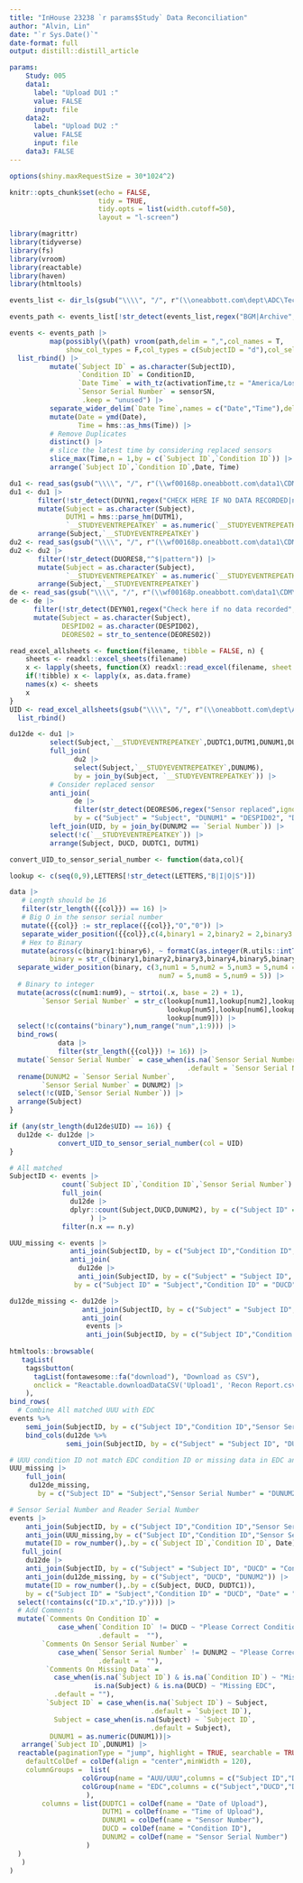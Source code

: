 ```yaml
---
title: "InHouse 23238 `r params$Study` Data Reconciliation"
author: "Alvin, Lin"
date: "`r Sys.Date()`"
date-format: full 
output: distill::distill_article

params:
    Study: 005
    data1:
      label: "Upload DU1 :"
      value: FALSE
      input: file
    data2:
      label: "Upload DU2 :"
      value: FALSE
      input: file
    data3: FALSE
---
```

```r
options(shiny.maxRequestSize = 30*1024^2)
```

```r
knitr::opts_chunk$set(echo = FALSE,
                      tidy = TRUE,         
                      tidy.opts = list(width.cutoff=50),
                      layout = "l-screen")
```

```r
library(magrittr)
library(tidyverse)
library(fs)
library(vroom)
library(reactable)
library(haven)
library(htmltools)
```

```r
events_list <- dir_ls(gsub("\\\\", "/", r"(\\oneabbott.com\dept\ADC\Technical_OPS\Clinical_Affairs\CDM_23238\005)"),recurse = T,glob = "*events.csv|*devices.csv")
```

```r
events_path <- events_list[!str_detect(events_list,regex("BGM|Archive",ignore_case = T))]
```

```r
events <- events_path |> 
          map(possibly(\(path) vroom(path,delim = ",",col_names = T,
              show_col_types = F,col_types = c(SubjectID = "d"),col_select = c(SubjectID,ConditionID,sensorSN,activationTime)),tibble()),.progress = TRUE) |> 
  list_rbind() |> 
          mutate(`Subject ID` = as.character(SubjectID),
                 `Condition ID` = ConditionID,
                 `Date Time` = with_tz(activationTime,tz = "America/Los_Angeles"),
                 `Sensor Serial Number` = sensorSN,
                  .keep = "unused") |> 
          separate_wider_delim(`Date Time`,names = c("Date","Time"),delim = " ") |> 
          mutate(Date = ymd(Date),
                 Time = hms::as_hms(Time)) |> 
          # Remove Duplicates
          distinct() |> 
          # slice the latest time by considering replaced sensors
          slice_max(Time,n = 1,by = c(`Subject ID`,`Condition ID`)) |> 
          arrange(`Subject ID`,`Condition ID`,Date, Time)
```

```r
du1 <- read_sas(gsub("\\\\", "/", r"(\\wf00168p.oneabbott.com\data1\CDM\ADC-US-RES-23238\OpenClinicaExtract\Current\005\du1.sas7bdat)"))
du1 <- du1 |> 
       filter(!str_detect(DUYN1,regex("CHECK HERE IF NO DATA RECORDED|no_data_recorded",ignore_case = T))) |>
       mutate(Subject = as.character(Subject),
              DUTM1 = hms::parse_hm(DUTM1),
              `__STUDYEVENTREPEATKEY` = as.numeric(`__STUDYEVENTREPEATKEY`)) %>%
       arrange(Subject,`__STUDYEVENTREPEATKEY`)
du2 <- read_sas(gsub("\\\\", "/", r"(\\wf00168p.oneabbott.com\data1\CDM\ADC-US-RES-23238\OpenClinicaExtract\Current\005\du2.sas7bdat)"))
du2 <- du2 |>
       filter(!str_detect(DUORES8,"^$|pattern")) |>
       mutate(Subject = as.character(Subject),
              `__STUDYEVENTREPEATKEY` = as.numeric(`__STUDYEVENTREPEATKEY`)) |>
       arrange(Subject,`__STUDYEVENTREPEATKEY`)
de <- read_sas(gsub("\\\\", "/", r"(\\wf00168p.oneabbott.com\data1\CDM\ADC-US-RES-23238\OpenClinicaExtract\Current\005\de.sas7bdat)"))
de <- de |>
      filter(!str_detect(DEYN01,regex("Check here if no data recorded",ignore_case = T))) |>
      mutate(Subject = as.character(Subject),
             DESPID02 = as.character(DESPID02),
             DEORES02 = str_to_sentence(DEORES02))
```

```r
read_excel_allsheets <- function(filename, tibble = FALSE, n) {
    sheets <- readxl::excel_sheets(filename)
    x <- lapply(sheets, function(X) readxl::read_excel(filename, sheet = X, skip = n))
    if(!tibble) x <- lapply(x, as.data.frame)
    names(x) <- sheets
    x
}
UID <- read_excel_allsheets(gsub("\\\\", "/", r"(\\oneabbott.com\dept\ADC\Technical_OPS\Clinical_Affairs\Clinical Study Files\Sensor Systems\ADC-US-RES-23238_InHouse Sensor\Statistics\Programs\Outputs\SE005\AL\GKS NP 2 - Serialization.xlsx)"),tibble = TRUE, n = 3) |>
  list_rbind()
```

```r
du12de <- du1 |> 
          select(Subject,`__STUDYEVENTREPEATKEY`,DUDTC1,DUTM1,DUNUM1,DUCD,DUNUM2) |> 
          full_join(
                du2 |>
                select(Subject,`__STUDYEVENTREPEATKEY`,DUNUM6),
                by = join_by(Subject, `__STUDYEVENTREPEATKEY`)) |> 
          # Consider replaced sensor
          anti_join(
                de |>
                filter(str_detect(DEORES06,regex("Sensor replaced",ignore_case = T))),
                by = c("Subject" = "Subject", "DUNUM1" = "DESPID02", "DUNUM2" = "DESPID14")) |>
          left_join(UID, by = join_by(DUNUM2 == `Serial Number`)) |> 
          select(!c(`__STUDYEVENTREPEATKEY`)) |> 
          arrange(Subject, DUCD, DUDTC1, DUTM1)
```


```r
convert_UID_to_sensor_serial_number <- function(data,col){

lookup <- c(seq(0,9),LETTERS[!str_detect(LETTERS,"B|I|O|S")])

data |> 
   # Length should be 16
   filter(str_length({{col}}) == 16) |>
   # Big O in the sensor serial number
   mutate({{col}} := str_replace({{col}},"O","0")) |> 
   separate_wider_position({{col}},c(4,binary1 = 2,binary2 = 2,binary3 = 2,binary4 = 2,binary5 = 2,binary6 = 2),cols_remove = F) |>
   # Hex to Binary
   mutate(across(c(binary1:binary6), ~ formatC(as.integer(R.utils::intToBin(strtoi(.x, base = 16))),width = 8, flag = "0")),     
          binary = str_c(binary1,binary2,binary3,binary4,binary5,binary6)) |> 
  separate_wider_position(binary, c(3,num1 = 5,num2 = 5,num3 = 5,num4 = 5,num5 = 5,num6 = 5,
                                     num7 = 5,num8 = 5,num9 = 5)) |>
  # Binary to integer
  mutate(across(c(num1:num9), ~ strtoi(.x, base = 2) + 1),
        `Sensor Serial Number` = str_c(lookup[num1],lookup[num2],lookup[num3],lookup[num4],
                                       lookup[num5],lookup[num6],lookup[num7],lookup[num8],
                                       lookup[num9])) |>
  select(!c(contains("binary"),num_range("num",1:9))) |> 
  bind_rows(
            data |> 
            filter(str_length({{col}}) != 16)) |> 
  mutate(`Sensor Serial Number` = case_when(is.na(`Sensor Serial Number`) ~ {{col}},
                                            .default = `Sensor Serial Number`)) |>   
  rename(DUNUM2 = `Sensor Serial Number`,
        `Sensor Serial Number` = DUNUM2) |>
  select(!c(UID,`Sensor Serial Number`)) |>
  arrange(Subject)
}

if (any(str_length(du12de$UID) == 16)) {
  du12de <- du12de |>
            convert_UID_to_sensor_serial_number(col = UID)
}
```

```r
# All matched
SubjectID <- events |> 
             count(`Subject ID`,`Condition ID`,`Sensor Serial Number`) |>
             full_join(
               du12de |>
               dplyr::count(Subject,DUCD,DUNUM2), by = c("Subject ID" = "Subject", "Condition ID" = "DUCD","Sensor Serial Number" = "DUNUM2")
                    ) |> 
             filter(n.x == n.y)

UUU_missing <- events |>
               anti_join(SubjectID, by = c("Subject ID","Condition ID","Sensor Serial Number")) |>
               anti_join(
                 du12de |>
                 anti_join(SubjectID, by = c("Subject" = "Subject ID", "DUCD" = "Condition ID","DUNUM2" = "Sensor Serial Number")),
                by = c("Subject ID" = "Subject","Condition ID" = "DUCD"))

du12de_missing <- du12de |>
                  anti_join(SubjectID, by = c("Subject" = "Subject ID", "DUCD" = "Condition ID","DUNUM2" = "Sensor Serial Number")) |>
                  anti_join(
                   events |>
                   anti_join(SubjectID, by = c("Subject ID","Condition ID","Sensor Serial Number")),by = c("Subject" = "Subject ID", "DUCD" = "Condition ID"))
 
htmltools::browsable(
   tagList(
    tags$button(
      tagList(fontawesome::fa("download"), "Download as CSV"),
      onclick = "Reactable.downloadDataCSV('Upload1', 'Recon Report.csv')"
    ),
bind_rows(
  # Combine All matched UUU with EDC
events %>%
    semi_join(SubjectID, by = c("Subject ID","Condition ID","Sensor Serial Number")) %>%
    bind_cols(du12de %>%
              semi_join(SubjectID, by = c("Subject" = "Subject ID", "DUCD" = "Condition ID","DUNUM2" = "Sensor Serial Number"))),

# UUU condition ID not match EDC condition ID or missing data in EDC and UUU
UUU_missing |>
    full_join(
     du12de_missing,
       by = c("Subject ID" = "Subject","Sensor Serial Number" = "DUNUM2"),keep = T),

# Sensor Serial Number and Reader Serial Number
events |>
    anti_join(SubjectID, by = c("Subject ID","Condition ID","Sensor Serial Number")) |>
    anti_join(UUU_missing,by = c("Subject ID","Condition ID","Sensor Serial Number")) |>
    mutate(ID = row_number(),.by = c(`Subject ID`,`Condition ID`, Date)) |>
   full_join(
    du12de |>
    anti_join(SubjectID, by = c("Subject" = "Subject ID", "DUCD" = "Condition ID","DUNUM2" = "Sensor Serial Number")) |>
    anti_join(du12de_missing, by = c("Subject", "DUCD", "DUNUM2")) |>
    mutate(ID = row_number(),.by = c(Subject, DUCD, DUDTC1)),
    by = c("Subject ID" = "Subject","Condition ID" = "DUCD", "Date" = "DUDTC1", "ID" = "ID"), keep = T) |>
  select(!contains(c("ID.x","ID.y")))) |>
  # Add Comments
  mutate(`Comments On Condition ID` =
            case_when(`Condition ID` != DUCD ~ "Please Correct Condition ID",
                      .default =  ""),
        `Comments On Sensor Serial Number` =
            case_when(`Sensor Serial Number` != DUNUM2 ~ "Please Correct Sensor Serial Number",
                      .default =  ""),
         `Comments On Missing Data` =
           case_when(is.na(`Subject ID`) & is.na(`Condition ID`) ~ "Missing Upload",
                     is.na(Subject) & is.na(DUCD) ~ "Missing EDC",
           .default = ""),
         `Subject ID` = case_when(is.na(`Subject ID`) ~ Subject,
                                   .default = `Subject ID`),
           Subject = case_when(is.na(Subject) ~ `Subject ID`,
                                   .default = Subject),
          DUNUM1 = as.numeric(DUNUM1))|>
   arrange(`Subject ID`,DUNUM1) |>
  reactable(paginationType = "jump", highlight = TRUE, searchable = TRUE, defaultPageSize = 6, resizable = TRUE, elementId = "Upload1", filterable = TRUE,
    defaultColDef = colDef(align = "center",minWidth = 120),
    columnGroups =  list(
                  colGroup(name = "AUU/UUU",columns = c("Subject ID","Date","Time","Condition ID","Sensor Serial Number"),align = "center",sticky = "left"),
                  colGroup(name = "EDC",columns = c("Subject","DUCD","DUDTC1","DUTM1","DUDTC1","DUNUM2","DUNUM1"),align = "center")
                   ),
        columns = list(DUDTC1 = colDef(name = "Date of Upload"),
                       DUTM1 = colDef(name = "Time of Upload"),
                       DUNUM1 = colDef(name = "Sensor Number"),
                       DUCD = colDef(name = "Condition ID"),
                       DUNUM2 = colDef(name = "Sensor Serial Number")
                   )
  )
   )
)
```

